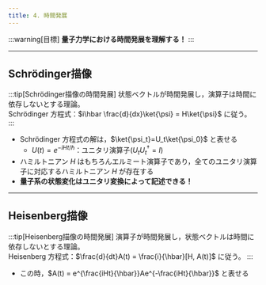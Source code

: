 ```yaml
---
title: 4. 時間発展
---
```

:::warning[目標]
**量子力学における時間発展を理解する！**
:::

---

## Schrödinger描像
:::tip[Schrödinger描像の時間発展]
状態ベクトルが時間発展し，演算子は時間に依存しないとする理論。  
Schrödinger 方程式：$i\hbar \frac{d}{dx}\ket{\psi} = H\ket{\psi}$ に従う。
:::
- Schrödinger 方程式の解は，$\ket{\psi_t}=U_t\ket{\psi_0}$ と表せる
    - $U(t) = e^{-iHt/\hbar}$：ユニタリ演算子$(U_t U_t^\dagger = I)$
- ハミルトニアン $H$ はもちろんエルミート演算子であり，全てのユニタリ演算子に対応するハミルトニアン $H$ が存在する
- **量子系の状態変化はユニタリ変換によって記述できる！**

---
## Heisenberg描像
:::tip[Heisenberg描像の時間発展]
演算子が時間発展し，状態ベクトルは時間に依存しないとする理論。  
Heisenberg 方程式：$\frac{d}{dt}A(t) = \frac{i}{\hbar}[H, A(t)]$ に従う。
:::
- この時，$A(t) = e^{\frac{iHt}{\hbar}}Ae^{-\frac{iHt}{\hbar}}$ と表せる